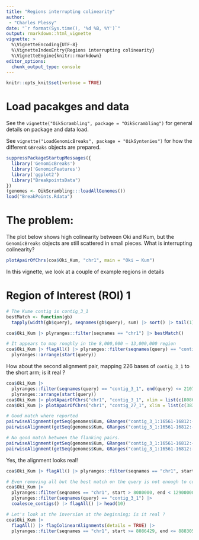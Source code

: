 ```yaml
---
title: "Regions interrupting colinearity"
author: 
 - "Charles Plessy"
date: "`r format(Sys.time(), '%d %B, %Y')`"
output: rmarkdown::html_vignette
vignette: >
  %\VignetteEncoding{UTF-8}
  %\VignetteIndexEntry{Regions interrupting colinearity}
  %\VignetteEngine{knitr::rmarkdown}
editor_options: 
  chunk_output_type: console
---
```


```r
knitr::opts_knit$set(verbose = TRUE)
```

# Load pacakges and data

See the `vignette("OikScrambling", package = "OikScrambling")` for general
details on package and data load.

See `vignette("LoadGenomicBreaks", package = "OikSyntenies")` for how the
different `GBreaks` objects are prepared.

```r
suppressPackageStartupMessages({
  library('GenomicBreaks')
  library('GenomicFeatures')
  library('ggplot2')
  library("BreakpointsData")
})
(genomes <- OikScrambling:::loadAllGenomes())
load("BreakPoints.Rdata")
```

# The problem:

The plot below shows high colinearity between Oki and Kum, but the
`GenomicBreaks` objects are still scattered in small pieces.  What is
interrupting colinearity?

```r
plotApairOfChrs(coa$Oki_Kum, "chr1", main = "Oki – Kum")
```

In this vignette, we look at a couple of example regions in details

# Region of Interest (ROI) 1

```r
# The Kume contig is contig_3_1
bestMatch <- function(gb)
  tapply(width(gb$query), seqnames(gb$query), sum) |> sort() |> tail(1) |> names()

coa$Oki_Kum |> plyranges::filter(seqnames == "chr1") |> bestMatch()

# It appears to map roughly in the 8,000,000 – 13,000,000 region
coa$Oki_Kum |> flagAll() |> plyranges::filter(seqnames(query) == "contig_3_1") |>
  plyranges::arrange(start(query))
```

How about the second alignment pair, mapping 226 bases of `contig_3_1` to the
short arm; is it real ?

```r
coa$Oki_Kum |>
  plyranges::filter(seqnames(query) == "contig_3_1", end(query) <= 21079) |>
  plyranges::arrange(start(query))
coa$Oki_Kum |> plotApairOfChrs("chr1", "contig_3_1", xlim = list(c(8086429, 8104950), c(1, 21079)), dna_seg_scale=TRUE, main = "chr1 vs contig_3_1 near ROI 1")
coa$Oki_Kum |> plotApairOfChrs("chr1", "contig_27_1", xlim = list(c(3838658, 3881203), c(3595219, 3630623)), dna_seg_scale=TRUE)

# Good match where reported
pairwiseAlignment(getSeq(genomes$Kum, GRanges("contig_3_1:16561-16812:-")), genomes$Oki$chr1[3870099:3870324], type="local")
pairwiseAlignment(getSeq(genomes$Kum, GRanges("contig_3_1:16561-16812:-") + 50), genomes$Oki$chr1[(3870099 -50):(3870324 + 50)], type="global") |> writePairwiseAlignments()

# No good match between the flanking pairs.
pairwiseAlignment(getSeq(genomes$Kum, GRanges("contig_3_1:16561-16812:+")), genomes$Oki$chr1[8086429:8104950], type="local")
pairwiseAlignment(getSeq(genomes$Kum, GRanges("contig_3_1:16561-16812:-")), genomes$Oki$chr1[8086429:8104950], type="local")
```

Yes, the alignment looks real!


```r
coa$Oki_Kum |> flagAll() |> plyranges::filter(seqnames == "chr1", start > 8080000, end < 12900000)

# Even removing all but the best match on the query is not enough to collapse all
coa$Oki_Kum |>
  plyranges::filter(seqnames == "chr1", start > 8080000, end < 12900000) |>
  plyranges::filter(seqnames(query) == "contig_3_1") |>
  coalesce_contigs() |> flagAll() |> head(10)

# Let's look at the inversion at the beginning; is it real ?
coa$Oki_Kum |>
  flagAll() |> flagColinearAlignments(details = TRUE) |>
  plyranges::filter(seqnames == "chr1", start >= 8086429, end <= 8883052) |> head(10)
```

